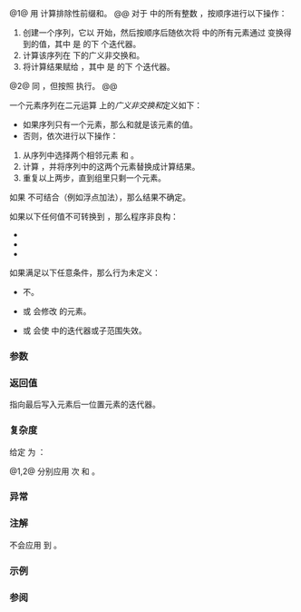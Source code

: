 {{cpp/title|transform_exclusive_scan}}
{{cpp/algorithm/numeric/navbar}}
{{dcl begin}}
{{dcl header|numeric}}
{{dcl|num=1|since=c++17|notes={{mark constexpr since c++20}}|
template&lt; class InputIt, class OutputIt, class T, 
          class BinaryOp, class UnaryOp &gt;
OutputIt transform_exclusive_scan
    ( InputIt first, InputIt last, OutputIt d_first, T init,
      BinaryOp binary_op, UnaryOp unary_op );
}}
{{dcl|since=c++17|num=2|1=
template&lt; class ExecutionPolicy,
          class ForwardIt1, class ForwardIt2, class T,
          class BinaryOp, class UnaryOp &gt;
ForwardIt2 transform_exclusive_scan
    ( ExecutionPolicy&amp;&amp; policy,
      ForwardIt1 first, ForwardIt1 last, ForwardIt2 d_first, T init,
      BinaryOp binary_op, UnaryOp unary_op );
}}
{{dcl end}}

@1@ 用 {{c|op}} 计算排除性前缀和。
@@ 对于 {{range|0|std::distance(first, last)}} 中的所有整数 {{c|i}}，按顺序进行以下操作：
# 创建一个序列，它以 {{c|init}} 开始，然后按顺序后随依次将 {{range|first|iter}} 中的所有元素通过 {{c|unary_op}} 变换得到的值，其中 {{c|iter}} 是 {{c|first}} 的下 {{c|i}} 个迭代器。
# 计算该序列在 {{c|binary_op}} 下的广义非交换和。
# 将计算结果赋给 {{c|*dest}}，其中 {{c|dest}} 是 {{c|d_first}} 的下 {{c|i}} 个迭代器。

@2@ 同 {{v|1}}，但按照 {{c|policy}} 执行。
@@ {{cpp/algorithm/parallel overload precondition}}

一个元素序列在二元运算 {{c|binary_op}} 上的''广义非交换和''{{sep}}定义如下：
* 如果序列只有一个元素，那么和就是该元素的值。
* 否则，依次进行以下操作：
# 从序列中选择两个相邻元素 {{c|elem1}} 和 {{c|elem2}}。
# 计算 {{c|binary_op(elem1, elem2)}}，并将序列中的这两个元素替换成计算结果。
# 重复以上两步，直到组里只剩一个元素。


如果 {{c|binary_op}} 不可结合（例如浮点加法），那么结果不确定。

如果以下任何值不可转换到 {{tt|T}}，那么程序非良构：
* {{c|binary_op(init, init)}}
* {{c|binary_op(init, unary_op(*first))}}
* {{c|binary_op(unary_op(*first), unary_op(*first))}}

如果满足以下任意条件，那么行为未定义：
* {{tt|T}} 不{{named req|MoveConstructible}}。
* {{c|unary_op}} 或 {{c|binary_op}} 会修改 {{range|first|last}} 的元素。
* {{c|unary_op}} 或 {{c|binary_op}} 会使 {{closed range|first|last}} 中的迭代器或子范围失效。

===参数===
{{par begin}}
{{par range|3=要求和的}}
{{par|d_first|目标范围的起始，可以等于 {{c|first}}}}
{{par exec pol}}
{{par|init|初值}}
{{par|unary_op|一元{{named req|FunctionObject}}，将要被应用到输入范围中的每个元素。返回类型必须可由 {{c|binary_op}} 接受为输入。}}
{{par|binary_op|二元{{named req|FunctionObject}}，将应用于 {{c|unary_op}} 的结果、其他 {{c|binary_op}} 的结果，还有 {{c|init}}。}}
{{par hreq}}
{{par req named|InputIt|InputIterator}}
{{par req named|OutputIt|OutputIterator}}
{{par req named|ForwardIt1, ForwardIt2|ForwardIterator}}
{{par end}}

===返回值===
指向最后写入元素后一位置元素的迭代器。

===复杂度===
给定 {{mathjax-or|\(\scriptsize N\)|N}} 为 {{c|std::distance(first, last)}}：

@1,2@ 分别应用 {{mathjax-or|\(\scriptsize O(N)\)|O(N)}} 次 {{c|unary_op}} 和 {{c|binary_op}}。

===异常===
{{cpp/algorithm/parallel exceptions reporting behavior|singular=yes}}

===注解===
不会应用 {{c|unary_op}} 到 {{c|init}}。

===示例===
{{cpp/algorithm/transform scan example}}

===参阅===
{{dsc begin}}
{{dsc inc|cpp/algorithm/dsc partial_sum}}
{{dsc inc|cpp/algorithm/dsc exclusive_scan}}
{{dsc inc|cpp/algorithm/dsc transform_inclusive_scan}}
{{dsc end}}

{{langlinks|de|en|es|fr|it|ja|pt|ru}}